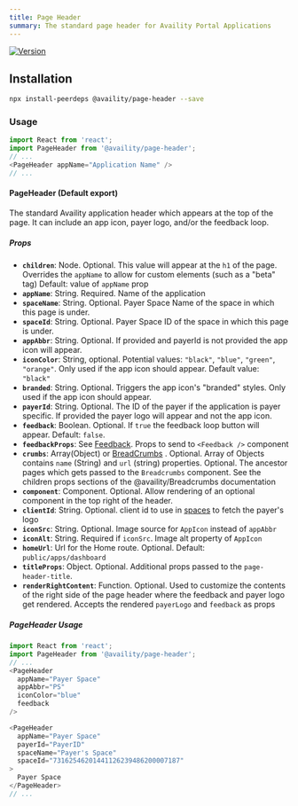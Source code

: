 ```yaml
---
title: Page Header
summary: The standard page header for Availity Portal Applications
---
```


[![Version](https://img.shields.io/npm/v/@availity/page-header.svg?style=for-the-badge)](https://www.npmjs.com/package/@availity/page-header)

## Installation

```bash
npx install-peerdeps @availity/page-header --save
```

### Usage

```javascript
import React from 'react';
import PageHeader from '@availity/page-header';
// ...
<PageHeader appName="Application Name" />
// ...
```

#### PageHeader (Default export)
The standard Availity application header which appears at the top of the page. It can include an app icon, payer logo, and/or the feedback loop.

##### Props

- **`children`**: Node. Optional. This value will appear at the `h1` of the page. Overrides the `appName` to allow for custom elements (such as a "beta" tag) Default: value of `appName` prop
- **`appName`**: String. Required. Name of the application
- **`spaceName`**: String. Optional. Payer Space Name of the space in which this page is under.
- **`spaceId`**: String. Optional. Payer Space ID of the space in which this page is under.
- **`appAbbr`**: String. Optional. If provided and payerId is not provided the app icon will appear.
- **`iconColor`**: String, optional. Potential values: `"black"`, `"blue"`, `"green"`, `"orange"`. Only used if the app icon should appear. Default value: `"black"`
- **`branded`**: String. Optional. Triggers the app icon's "branded" styles. Only used if the app icon should appear.
- **`payerId`**: String. Optional. The ID of the payer if the application is payer specific. If provided the payer logo will appear and not the app icon.
- **`feedback`**: Boolean. Optional. If `true` the feedback loop button will appear. Default: `false`.
- **`feedbackProps`**: See [Feedback](/components/feedback). Props to send to `<Feedback />` component
- **`crumbs`**: Array(Object) or [BreadCrumbs](/components/breadcrumbs) . Optional. Array of Objects contains `name` (String) and `url` (string) properties. Optional. The ancestor pages which gets passed to the `Breadcrumbs` component. See the children props sections of the @availity/Breadcrumbs documentation
- **`component`**: Component. Optional. Allow rendering of an optional component in the top right of the header.
- **`clientId`**: String. Optional. client id to use in [spaces](/components/spaces) to fetch the payer's logo
- **`iconSrc`**: String. Optional. Image source for `AppIcon` instead of `appAbbr`
- **`iconAlt`**: String. Required if `iconSrc`. Image alt property of `AppIcon`
- **`homeUrl`**: Url for the Home route. Optional. Default: `public/apps/dashboard`
- **`titleProps`**: Object. Optional. Additional props passed to the `page-header-title`.
- **`renderRightContent`**: Function. Optional. Used to customize the contents of the right side of the page header where the feedback and payer logo get rendered. Accepts the rendered `payerLogo` and `feedback` as props


##### PageHeader Usage

```javascript
import React from 'react';
import PageHeader from '@availity/page-header';
// ...
<PageHeader
  appName="Payer Space"
  appAbbr="PS"
  iconColor="blue"
  feedback
/>

<PageHeader
  appName="Payer Space"
  payerId="PayerID"
  spaceName="Payer's Space"
  spaceId="73162546201441126239486200007187"
>
  Payer Space
</PageHeader>
// ...
```
